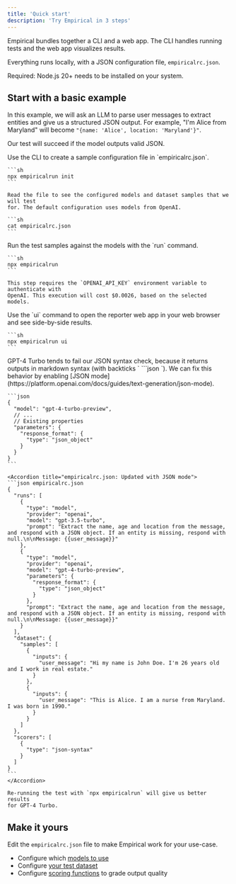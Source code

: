 ```yaml
---
title: 'Quick start'
description: 'Try Empirical in 3 steps'
---
```


Empirical bundles together a CLI and a web app. The CLI handles running tests and
the web app visualizes results.

Everything runs locally, with a JSON configuration file, `empiricalrc.json`.

Required: Node.js 20+ needs to be installed on your system.

## Start with a basic example

In this example, we will ask an LLM to parse user messages to extract entities and
give us a structured JSON output. For example, "I'm Alice from Maryland" will
become `"{name: 'Alice', location: 'Maryland'}"`.

Our test will succeed if the model outputs valid JSON.

<Steps>
  <Step title="Set up Empirical">
    Use the CLI to create a sample configuration file in `empiricalrc.json`.

    ```sh
    npx empiricalrun init
    ```

    Read the file to see the configured models and dataset samples that we will test
    for. The default configuration uses models from OpenAI.

    ```sh
    cat empiricalrc.json
    ```
  </Step>

  <Step title="Run the test">
    Run the test samples against the models with the `run` command.

    ```sh
    npx empiricalrun
    ```

    This step requires the `OPENAI_API_KEY` environment variable to authenticate with
    OpenAI. This execution will cost $0.0026, based on the selected models.
  </Step>

  <Step title="See results">
    Use the `ui` command to open the reporter web app in your web browser and see
    side-by-side results.

    ```sh
    npx empiricalrun ui
    ```
  </Step>

  <Step title="[Bonus] Fix GPT-4 Turbo">
    GPT-4 Turbo tends to fail our JSON syntax check, because it returns outputs
   in markdown syntax (with backticks ` ```json `). We can fix this behavior by enabling
   [JSON mode](https://platform.openai.com/docs/guides/text-generation/json-mode).
   
    ```json
    {
      "model": "gpt-4-turbo-preview",
      // ...
      // Existing properties
      "parameters": {
        "response_format": {
          "type": "json_object"
        }
      }
    }
    ```

    <Accordion title="empiricalrc.json: Updated with JSON mode">
    ```json empiricalrc.json
    {
      "runs": [
        {
          "type": "model",
          "provider": "openai",
          "model": "gpt-3.5-turbo",
          "prompt": "Extract the name, age and location from the message, and respond with a JSON object. If an entity is missing, respond with null.\n\nMessage: {{user_message}}"
        },
        {
          "type": "model",
          "provider": "openai",
          "model": "gpt-4-turbo-preview",
          "parameters": {
            "response_format": {
              "type": "json_object"
            }
          },
          "prompt": "Extract the name, age and location from the message, and respond with a JSON object. If an entity is missing, respond with null.\n\nMessage: {{user_message}}"
        }
      ],
      "dataset": {
        "samples": [
          {
            "inputs": {
              "user_message": "Hi my name is John Doe. I'm 26 years old and I work in real estate."
            }
          },
          {
            "inputs": {
              "user_message": "This is Alice. I am a nurse from Maryland. I was born in 1990."
            }
          }
        ]
      },
      "scorers": [
        {
          "type": "json-syntax"
        }
      ]
    }
    ```
    </Accordion>

    Re-running the test with `npx empiricalrun` will give us better results
    for GPT-4 Turbo.
  </Step>
</Steps>


## Make it yours

Edit the `empiricalrc.json` file to make Empirical work for your use-case.

- Configure which [models to use](./models/basics)
- Configure [your test dataset](./dataset/basics)
- Configure [scoring functions](./scoring/basics) to grade output quality
